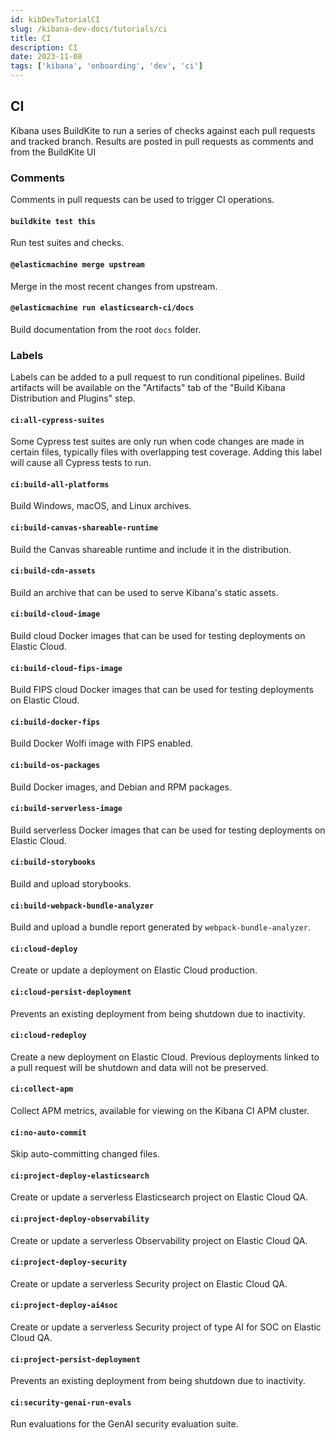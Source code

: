 ```yaml
---
id: kibDevTutorialCI
slug: /kibana-dev-docs/tutorials/ci
title: CI
description: CI
date: 2023-11-08
tags: ['kibana', 'onboarding', 'dev', 'ci']
---
```


## CI

Kibana uses BuildKite to run a series of checks against each pull requests and tracked branch.  Results are posted in pull requests as comments and from the BuildKite UI

### Comments

Comments in pull requests can be used to trigger CI operations.

#### `buildkite test this`

Run test suites and checks.

#### `@elasticmachine merge upstream`

Merge in the most recent changes from upstream.

#### `@elasticmachine run elasticsearch-ci/docs`

Build documentation from the root `docs` folder.

### Labels

Labels can be added to a pull request to run conditional pipelines.  Build artifacts will be available on the "Artifacts" tab of the "Build Kibana Distribution and Plugins" step.

#### `ci:all-cypress-suites`

Some Cypress test suites are only run when code changes are made in certain files, typically files with overlapping test coverage.  Adding this label will cause all Cypress tests to run.

#### `ci:build-all-platforms`

Build Windows, macOS, and Linux archives.

#### `ci:build-canvas-shareable-runtime`

Build the Canvas shareable runtime and include it in the distribution.

#### `ci:build-cdn-assets`

Build an archive that can be used to serve Kibana's static assets.

#### `ci:build-cloud-image`

Build cloud Docker images that can be used for testing deployments on Elastic Cloud.

#### `ci:build-cloud-fips-image`

Build FIPS cloud Docker images that can be used for testing deployments on Elastic Cloud.

#### `ci:build-docker-fips`

Build Docker Wolfi image with FIPS enabled.

#### `ci:build-os-packages`

Build Docker images, and Debian and RPM packages.

#### `ci:build-serverless-image`

Build serverless Docker images that can be used for testing deployments on Elastic Cloud.

#### `ci:build-storybooks`

Build and upload storybooks.

#### `ci:build-webpack-bundle-analyzer`

Build and upload a bundle report generated by `webpack-bundle-analyzer`.

#### `ci:cloud-deploy`

Create or update a deployment on Elastic Cloud production.

#### `ci:cloud-persist-deployment`

Prevents an existing deployment from being shutdown due to inactivity.

#### `ci:cloud-redeploy`

Create a new deployment on Elastic Cloud.  Previous deployments linked to a pull request will be shutdown and data will not be preserved.

#### `ci:collect-apm`

Collect APM metrics, available for viewing on the Kibana CI APM cluster.

#### `ci:no-auto-commit`

Skip auto-committing changed files.

#### `ci:project-deploy-elasticsearch`

Create or update a serverless Elasticsearch project on Elastic Cloud QA.

#### `ci:project-deploy-observability`

Create or update a serverless Observability project on Elastic Cloud QA.

#### `ci:project-deploy-security`

Create or update a serverless Security project on Elastic Cloud QA.

#### `ci:project-deploy-ai4soc`

Create or update a serverless Security project of type AI for SOC on Elastic Cloud QA.

#### `ci:project-persist-deployment`

Prevents an existing deployment from being shutdown due to inactivity.

#### `ci:security-genai-run-evals`

Run evaluations for the GenAI security evaluation suite.